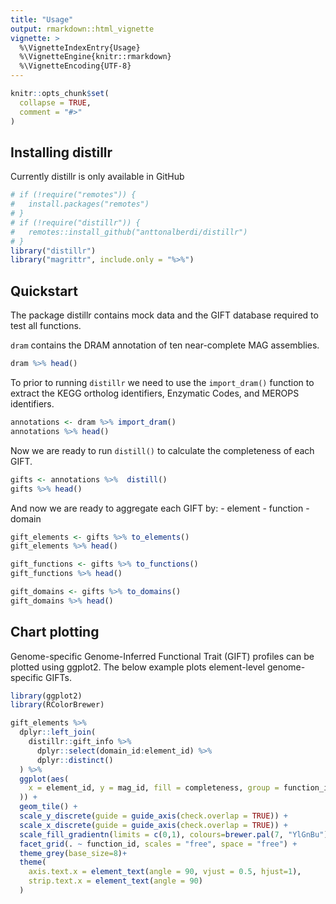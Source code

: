 ```yaml
---
title: "Usage"
output: rmarkdown::html_vignette
vignette: >
  %\VignetteIndexEntry{Usage}
  %\VignetteEngine{knitr::rmarkdown}
  %\VignetteEncoding{UTF-8}
---
```


```r
knitr::opts_chunk$set(
  collapse = TRUE,
  comment = "#>"
)
```

## Installing distillr

Currently distillr is only available in GitHub

```r
# if (!require("remotes")) {
#   install.packages("remotes")
# }
# if (!require("distillr")) {
#   remotes::install_github("anttonalberdi/distillr")
# }
library("distillr")
library("magrittr", include.only = "%>%")
```

## Quickstart

The package distillr contains mock data and the GIFT database required to test all functions.

`dram` contains the DRAM annotation of ten near-complete MAG assemblies.
```r
dram %>% head()
```

To prior to running `distillr` we need to use the `import_dram()` function to extract the KEGG ortholog identifiers, Enzymatic Codes, and MEROPS identifiers.

```r
annotations <- dram %>% import_dram()
annotations %>% head()
```

Now we are ready to run `distill()` to calculate the completeness of each GIFT.

```r
gifts <- annotations %>%  distill()
gifts %>% head()
```

And now we are ready to aggregate each GIFT by:
- element
- function
- domain

```r
gift_elements <- gifts %>% to_elements()
gift_elements %>% head()

gift_functions <- gifts %>% to_functions()
gift_functions %>% head()

gift_domains <- gifts %>% to_domains()
gift_domains %>% head()
```


## Chart plotting
Genome-specific Genome-Inferred Functional Trait (GIFT) profiles can be plotted using ggplot2. The below example plots element-level genome-specific GIFTs.
```r
library(ggplot2)
library(RColorBrewer)

gift_elements %>%
  dplyr::left_join(
    distillr::gift_info %>%
      dplyr::select(domain_id:element_id) %>%
      dplyr::distinct()
  ) %>%
  ggplot(aes(
    x = element_id, y = mag_id, fill = completeness, group = function_id
  )) +
  geom_tile() +
  scale_y_discrete(guide = guide_axis(check.overlap = TRUE)) +
  scale_x_discrete(guide = guide_axis(check.overlap = TRUE)) +
  scale_fill_gradientn(limits = c(0,1), colours=brewer.pal(7, "YlGnBu")) +
  facet_grid(. ~ function_id, scales = "free", space = "free") +
  theme_grey(base_size=8)+
  theme(
    axis.text.x = element_text(angle = 90, vjust = 0.5, hjust=1),
    strip.text.x = element_text(angle = 90)
  )
```
